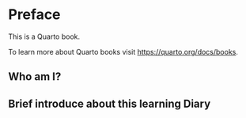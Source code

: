 # Preface {.unnumbered}

This is a Quarto book.

To learn more about Quarto books visit <https://quarto.org/docs/books>.

## Who am I?

## Brief introduce about this learning Diary
